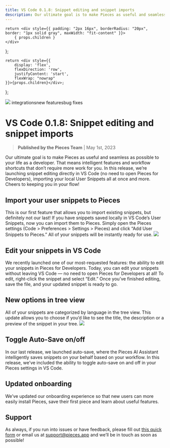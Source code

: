 ```yaml
---
title: VS Code 0.1.8: Snippet editing and snippet imports
description: Our ultimate goal is to make Pieces as useful and seamless as possible to your life as a developer. That means intelligent features and workflow shortcuts that don’t require more work for you. In this release, we’re launching snippet editing directly in VS Code (no need to open Pieces for Developers), importing your local User Snippets all at once and more. Cheers to keeping you in your flow!
---
```


    return <div style={{ padding: "2px 16px", borderRadius: "20px", border: "1px solid gray", maxWidth: "fit-content" }}>
        { props.children }
    </div>
};

    return <div style={{
        display: 'flex',
        flexDirection: 'row',
        justifyContent: 'start',
        flexWrap: "nowrap"
    }}>{props.children}</div>;
};

<link rel="canonical" href="https://code.pieces.app/updates/vs-code-0-1-8-snippet-editing-and-snippet-imports-in-vs-code" />

![](https://uploads-ssl.webflow.com/6143afec68f555387049efb3/6421aa97e48c785f53a5d1b7_vs-code-018_b576f95e51ccb7e888af31a5461e44ff_2000.jpeg)
<GridFlexRow><Tag>integrations</Tag><Tag>new features</Tag><Tag>bug fixes</Tag></GridFlexRow>

# VS Code 0.1.8: Snippet editing and snippet imports
> **Published by the Pieces Team** | May 1st, 2023

Our ultimate goal is to make Pieces as useful and seamless as possible to your life as a developer. That means intelligent features and workflow shortcuts that don’t require more work for you. In this release, we’re launching snippet editing directly in VS Code (no need to open Pieces for Developers), importing your local User Snippets all at once and more. Cheers to keeping you in your flow!

## Import your user snippets to Pieces
This is our first feature that allows you to import existing snippets, but definitely not our last! If you have snippets saved locally in VS Code’s User Snippets, now you can import them to Pieces. Simply open the Pieces settings (Code &gt; Preferences &gt; Settings &gt; Pieces) and click “Add User Snippets to Pieces.” All of your snippets will be instantly ready for use.
![](https://uploads-ssl.webflow.com/6143afec68f555387049efb3/630d78d4d1007b14d7090f53_ezgif_com-gif-maker35_f5f39f2fece6e755f3ba581bd4330967_800.png)

## Edit your snippets in VS Code
We recently launched one of our most-requested features: the ability to edit your snippets in Pieces for Developers. Today, you can edit your snippets without leaving VS Code — no need to open Pieces for Developers at all!
To edit, right-click the snippet and select “Edit.” Once you’ve finished editing, save the file, and your updated snippet is ready to go.

## New options in tree view
All of your snippets are categorized by language in the tree view. This update allows you to choose if you’d like to see the title, the description or a preview of the snippet in your tree.
![](https://uploads-ssl.webflow.com/6143afec68f555387049efb3/630d78d4d1007bcceb090f9d_ezgif_com-gif-maker36_8bd2e44bc028fe59d88521897dbe8c6d_800.png)

## Toggle Auto-Save on/off
In our last release, we launched auto-save, where the Pieces AI Assistant intelligently saves snippets on your behalf based on your workflow. In this release, we’ve included the ability to toggle auto-save on and off in your Pieces settings in VS Code.

## Updated onboarding
We’ve updated our onboarding experience so that new users can more easily install Pieces, save their first piece and learn about useful features.

## Support
As always, if you run into issues or have feedback, please fill out <a href="https://getpieces.typeform.com/to/mCjBSIjF" target="_blank" rel="noopener noreferrer">this quick form</a> or email us at support@pieces.app and we’ll be in touch as soon as possible!
